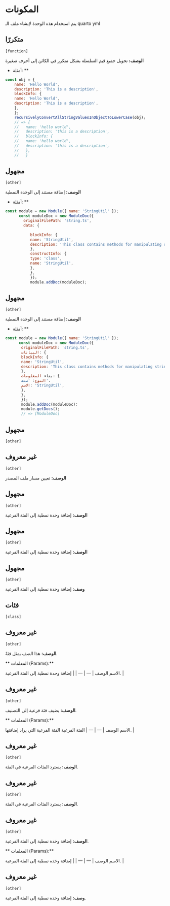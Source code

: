 # المكونات

يتم استخدام هذه الوحدة لإنشاء ملف الـ quarto yml
  



## متكررًا 
`[function]`
 
**الوصف:**
تحويل جميع قيم السلسلة بشكل متكرر في الكائن إلى أحرف صغيرة
  

* أمثلة: **

```javascript
const obj = {
    name: 'Hello World',
    description: 'This is a description',
    blockInfo: {
    name: 'Hello World',
    description: 'This is a description',
    },
    };
    recursivelyConvertAllStringValuesInObjectToLowerCase(obj);
    // => {
    //   name: 'hello world',
    //   description: 'this is a description',
    //   blockInfo: {
    //   name: 'hello world',
    //   description: 'this is a description',
    //   },
    //   }
```



## مجهول 
`[other]`
 
**الوصف:**
إضافة مستند إلى الوحدة النمطية
      

* أمثلة: **

```javascript
const module = new Module({ name: 'StringUtil' });
      const moduleDoc = new ModuleDoc({
        originalFilePath: 'string.ts',
        data: {
     
           blockInfo: {
           name: 'StringUtil',
           description: 'This class contains methods for manipulating strings',
           },
           constructInfo: {
           type: 'class',
           name: 'StringUtil',
           },
           },
           });
           module.addDoc(moduleDoc);
```



## مجهول 
`[other]`
 
**الوصف:**
إضافة مستند إلى الوحدة النمطية
      

* أمثلة: **

```javascript
const module = new Module({ name: 'StringUtil' });
      const moduleDoc = new ModuleDoc({
       originalFilePath: 'string.ts',
       البيانات: {
       blockInfo: {
       name: 'StringUtil',
       description: 'This class contains methods for manipulating strings',
       },
       بناء المعلومات: {
       النوع: 'صنف'،
       الاسم: 'StringUtil',
       },
       },
       });
       module.addDoc(moduleDoc)؛
       module.getDocs();
       // => [ModuleDoc]
```



## مجهول 
`[other]`
 


## غير معروف 
`[other]`
 
**الوصف:**
تعيين مسار ملف المصدر
      



## مجهول 
`[other]`
 
**الوصف:**
إضافة وحدة نمطية إلى الفئة الفرعية
     
      



## مجهول 
`[other]`
 
**الوصف:**
إضافة وحدة نمطية إلى الفئة الفرعية
     
      



## مجهول 
`[other]`
 
**وصف:**
إضافة وحدة نمطية إلى الفئة الفرعية
      



## فئات 
`[class]`
 


## غير معروف 
`[other]`
 
**الوصف:**
هذا الصف يمثل فئةً.

** المعلمات (Params):**

<unk> الاسم <unk> الوصف <unk>
| --- | --- |
|  إضافة وحدة نمطية إلى الفئة الفرعية. |



## غير معروف 
`[other]`
 
**الوصف:**
يضيف فئة فرعية إلى التصنيف.

** المعلمات (Params):**

<unk> الاسم <unk> الوصف <unk>
| --- | --- |
<unk> الفئة الفرعية <unk> الفئة الفرعية التي يراد إضافتها. |



## غير معروف 
`[other]`
 
**الوصف:**
يسترد الفئات الفرعية في الفئة.



## غير معروف 
`[other]`
 
**الوصف:**
يسترد الفئات الفرعية في الفئة.



## غير معروف 
`[other]`
 
**الوصف:**
إضافة وحدة نمطية إلى الفئة الفرعية.

** المعلمات (Params):**

<unk> الاسم <unk> الوصف <unk>
| --- | --- |
|  إضافة وحدة نمطية إلى الفئة الفرعية. |



## غير معروف 
`[other]`
 
**وصف:**
إضافة وحدة نمطية إلى الفئة الفرعية.

